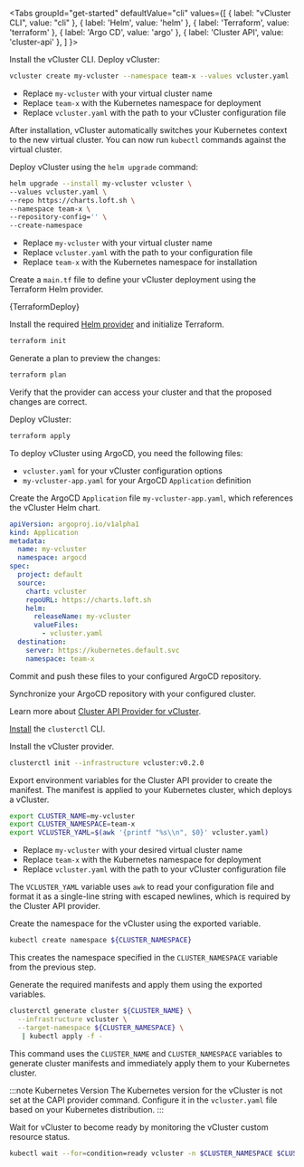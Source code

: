 

<Tabs
  groupId="get-started"
  defaultValue="cli"
  values={[
    { label: "vCluster CLI", value: "cli" },
    { label: 'Helm', value: 'helm' },
    { label: 'Terraform', value: 'terraform' },
    { label: 'Argo CD', value: 'argo' },
    { label: 'Cluster API', value: 'cluster-api' },
  ]
}>
<TabItem value="cli">

<Flow>
<Step>
Install the vCluster CLI.

<InstallCLIFragment/>

</Step>

<Step>
Deploy vCluster:

```bash
vcluster create my-vcluster --namespace team-x --values vcluster.yaml
```

- Replace `my-vcluster` with your virtual cluster name
- Replace `team-x` with the Kubernetes namespace for deployment
- Replace `vcluster.yaml` with the path to your vCluster configuration file

After installation, vCluster automatically switches your Kubernetes context to the new virtual cluster. You can now run `kubectl` commands against the virtual cluster.

</Step>
</Flow>

</TabItem>
<TabItem value="helm">

<Flow>
<Step>

Deploy vCluster using the `helm upgrade` command:

```bash
helm upgrade --install my-vcluster vcluster \
--values vcluster.yaml \
--repo https://charts.loft.sh \
--namespace team-x \
--repository-config='' \
--create-namespace
```

- Replace `my-vcluster` with your virtual cluster name
- Replace `vcluster.yaml` with the path to your configuration file
- Replace `team-x` with the Kubernetes namespace for installation

</Step>
</Flow>

</TabItem>
<TabItem value="terraform">

<Flow>
<Step>

Create a `main.tf` file to define your vCluster deployment using the Terraform Helm provider.

<CodeBlock language="hcl">{TerraformDeploy}</CodeBlock>

</Step>

<Step>

Install the required [Helm provider](https://registry.terraform.io/providers/hashicorp/helm/latest) and initialize Terraform.

```bash
terraform init
```

</Step>

<Step>

Generate a plan to preview the changes:

```bash
terraform plan
```

Verify that the provider can access your cluster and that the proposed changes are correct.

</Step>

<Step>

Deploy vCluster:

```bash
terraform apply
```

</Step>
</Flow>

</TabItem>
<TabItem value="argo">

To deploy vCluster using ArgoCD, you need the following files:

- `vcluster.yaml` for your vCluster configuration options
- `my-vcluster-app.yaml` for your ArgoCD `Application` definition

<Flow>
<Step>

Create the ArgoCD `Application` file `my-vcluster-app.yaml`, which references the vCluster Helm chart.

```yaml
apiVersion: argoproj.io/v1alpha1
kind: Application
metadata:
  name: my-vcluster
  namespace: argocd
spec:
  project: default
  source:
    chart: vcluster
    repoURL: https://charts.loft.sh
    helm:
      releaseName: my-vcluster
      valueFiles:
        - vcluster.yaml
  destination:
    server: https://kubernetes.default.svc
    namespace: team-x
```

</Step>

<Step>

Commit and push these files to your configured ArgoCD repository.

</Step>

<Step>

Synchronize your ArgoCD repository with your configured cluster.

</Step>
</Flow>

</TabItem>
<TabItem value="cluster-api">

Learn more about [Cluster API Provider for vCluster](https://github.com/loft-sh/cluster-api-provider-vcluster).

<Flow>
<Step>

[Install](https://cluster-api.sigs.k8s.io/user/quick-start.html#install-clusterctl) the `clusterctl` CLI.

</Step>

<Step>

Install the vCluster provider.

```bash
clusterctl init --infrastructure vcluster:v0.2.0
```

</Step>

<Step>

Export environment variables for the Cluster API provider to create the manifest. The manifest is applied to your Kubernetes cluster, which deploys a vCluster.

```bash
export CLUSTER_NAME=my-vcluster
export CLUSTER_NAMESPACE=team-x
export VCLUSTER_YAML=$(awk '{printf "%s\\n", $0}' vcluster.yaml)
```

- Replace `my-vcluster` with your desired virtual cluster name
- Replace `team-x` with the Kubernetes namespace for deployment
- Replace `vcluster.yaml` with the path to your vCluster configuration file

The `VCLUSTER_YAML` variable uses `awk` to read your configuration file and format it as a single-line string with escaped newlines, which is required by the Cluster API provider.

</Step>

<Step>

Create the namespace for the vCluster using the exported variable.

```bash
kubectl create namespace ${CLUSTER_NAMESPACE}
```

This creates the namespace specified in the `CLUSTER_NAMESPACE` variable from the previous step.

</Step>

<Step>

Generate the required manifests and apply them using the exported variables.

```bash
clusterctl generate cluster ${CLUSTER_NAME} \
  --infrastructure vcluster \
  --target-namespace ${CLUSTER_NAMESPACE} \
   | kubectl apply -f -
```

This command uses the `CLUSTER_NAME` and `CLUSTER_NAMESPACE` variables to generate cluster manifests and immediately apply them to your Kubernetes cluster.

:::note Kubernetes Version
The Kubernetes version for the vCluster is not set at the CAPI provider command. Configure it in the `vcluster.yaml` file based on your Kubernetes distribution.
:::

</Step>

<Step>

Wait for vCluster to become ready by monitoring the vCluster custom resource status.

```bash
kubectl wait --for=condition=ready vcluster -n $CLUSTER_NAMESPACE $CLUSTER_NAME --timeout=300s
```

</Step>
</Flow>

</TabItem>
</Tabs>

